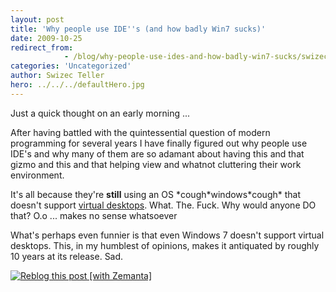 ```yaml
---
layout: post
title: 'Why people use IDE''s (and how badly Win7 sucks)'
date: 2009-10-25
redirect_from: 
            - /blog/why-people-use-ides-and-how-badly-win7-sucks/swizec/785
categories: 'Uncategorized'
author: Swizec Teller
hero: ../../../defaultHero.jpg
---
```

Just a quick thought on an early morning ...



After having battled with the quintessential question of modern programming for several years I have finally figured out why people use IDE's and why many of them are so adamant about having this and that gizmo and this and that helping view and whatnot cluttering their work environment.



It's all because they're **still** using an OS \*cough\*windows\*cough\* that doesn't support [virtual desktops](http://en.wikipedia.org/wiki/Virtual_desktop "Virtual desktop"). What. The. Fuck. Why would anyone DO that? O.o ... makes no sense whatsoever



What's perhaps even funnier is that even Windows 7 doesn't support virtual desktops. This, in my humblest of opinions, makes it antiquated by roughly 10 years at its release. Sad.

[![Reblog this post \[with Zemanta\]](http://img.zemanta.com/reblog_e.png?x-id=d8f787f4-4619-47d5-84f7-b28903f389a6)](http://reblog.zemanta.com/zemified/d8f787f4-4619-47d5-84f7-b28903f389a6/ "Reblog this post \[with Zemanta]")